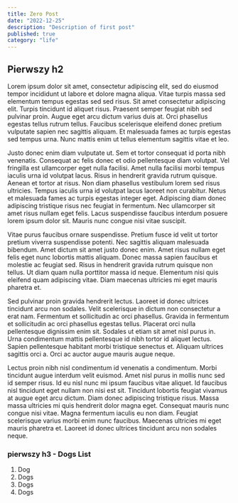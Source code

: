 ```yaml
---
title: Zero Post
date: "2022-12-25"
description: "Description of first post"
published: true
category: "life"
---
```


## Pierwszy h2

Lorem ipsum dolor sit amet, consectetur adipiscing elit, sed do eiusmod tempor incididunt ut labore et dolore magna aliqua. Vitae turpis massa sed elementum tempus egestas sed sed risus. Sit amet consectetur adipiscing elit. Turpis tincidunt id aliquet risus. Praesent semper feugiat nibh sed pulvinar proin. Augue eget arcu dictum varius duis at. Orci phasellus egestas tellus rutrum tellus. Faucibus scelerisque eleifend donec pretium vulputate sapien nec sagittis aliquam. Et malesuada fames ac turpis egestas sed tempus urna. Nunc mattis enim ut tellus elementum sagittis vitae et leo.

Justo donec enim diam vulputate ut. Sem et tortor consequat id porta nibh venenatis. Consequat ac felis donec et odio pellentesque diam volutpat. Vel fringilla est ullamcorper eget nulla facilisi. Amet nulla facilisi morbi tempus iaculis urna id volutpat lacus. Risus in hendrerit gravida rutrum quisque. Aenean et tortor at risus. Non diam phasellus vestibulum lorem sed risus ultricies. Tempus iaculis urna id volutpat lacus laoreet non curabitur. Netus et malesuada fames ac turpis egestas integer eget. Adipiscing diam donec adipiscing tristique risus nec feugiat in fermentum. Nec ullamcorper sit amet risus nullam eget felis. Lacus suspendisse faucibus interdum posuere lorem ipsum dolor sit. Mauris nunc congue nisi vitae suscipit.

Vitae purus faucibus ornare suspendisse. Pretium fusce id velit ut tortor pretium viverra suspendisse potenti. Nec sagittis aliquam malesuada bibendum. Amet dictum sit amet justo donec enim. Amet risus nullam eget felis eget nunc lobortis mattis aliquam. Donec massa sapien faucibus et molestie ac feugiat sed. Risus in hendrerit gravida rutrum quisque non tellus. Ut diam quam nulla porttitor massa id neque. Elementum nisi quis eleifend quam adipiscing vitae. Diam maecenas ultricies mi eget mauris pharetra et.

Sed pulvinar proin gravida hendrerit lectus. Laoreet id donec ultrices tincidunt arcu non sodales. Velit scelerisque in dictum non consectetur a erat nam. Fermentum et sollicitudin ac orci phasellus. Gravida in fermentum et sollicitudin ac orci phasellus egestas tellus. Placerat orci nulla pellentesque dignissim enim sit. Sodales ut etiam sit amet nisl purus in. Urna condimentum mattis pellentesque id nibh tortor id aliquet lectus. Sapien pellentesque habitant morbi tristique senectus et. Aliquam ultrices sagittis orci a. Orci ac auctor augue mauris augue neque.

Lectus proin nibh nisl condimentum id venenatis a condimentum. Morbi tincidunt augue interdum velit euismod. Amet nisl purus in mollis nunc sed id semper risus. Id eu nisl nunc mi ipsum faucibus vitae aliquet. Id faucibus nisl tincidunt eget nullam non nisi est sit. Tincidunt lobortis feugiat vivamus at augue eget arcu dictum. Diam donec adipiscing tristique risus. Massa massa ultricies mi quis hendrerit dolor magna eget. Consequat mauris nunc congue nisi vitae. Magna fermentum iaculis eu non diam. Feugiat scelerisque varius morbi enim nunc faucibus. Maecenas ultricies mi eget mauris pharetra et. Laoreet id donec ultrices tincidunt arcu non sodales neque.

### pierwszy h3 - Dogs List

1. Dog
2. Dogs
3. Dogs
4. Dogs
